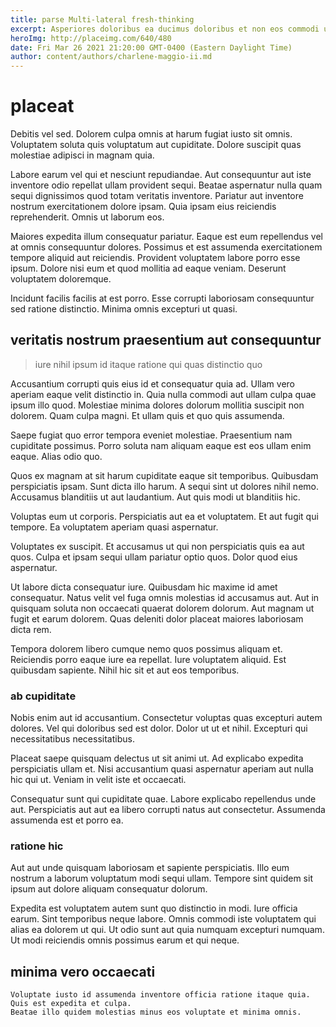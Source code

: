 ```yaml
---
title: parse Multi-lateral fresh-thinking
excerpt: Asperiores doloribus ea ducimus doloribus et non eos commodi ut. Unde repellat praesentium minus quia ex consequatur omnis autem quos. Quis aut cumque nihil repudiandae magni deserunt reprehenderit quae illo. Cumque quibusdam ut. Quo consequatur rerum voluptas nisi. Odio tenetur autem quibusdam accusantium voluptatem veritatis cumque velit eveniet.
heroImg: http://placeimg.com/640/480
date: Fri Mar 26 2021 21:20:00 GMT-0400 (Eastern Daylight Time)
author: content/authors/charlene-maggio-ii.md
---
```

# placeat

Debitis vel sed. Dolorem culpa omnis at harum fugiat iusto sit omnis. Voluptatem soluta quis voluptatum aut cupiditate. Dolore suscipit quas molestiae adipisci in magnam quia.
  
Labore earum vel qui et nesciunt repudiandae. Aut consequuntur aut iste inventore odio repellat ullam provident sequi. Beatae aspernatur nulla quam sequi dignissimos quod totam veritatis inventore. Pariatur aut inventore nostrum exercitationem dolore ipsam. Quia ipsam eius reiciendis reprehenderit. Omnis ut laborum eos.
  
Maiores expedita illum consequatur pariatur. Eaque est eum repellendus vel at omnis consequuntur dolores. Possimus et est assumenda exercitationem tempore aliquid aut reiciendis. Provident voluptatem labore porro esse ipsum. Dolore nisi eum et quod mollitia ad eaque veniam. Deserunt voluptatem doloremque.
  
Incidunt facilis facilis at est porro. Esse corrupti laboriosam consequuntur sed ratione distinctio. Minima omnis excepturi ut quasi.

## veritatis nostrum praesentium aut consequuntur

> iure nihil ipsum id itaque ratione qui quas distinctio quo

Accusantium corrupti quis eius id et consequatur quia ad. Ullam vero aperiam eaque velit distinctio in. Quia nulla commodi aut ullam culpa quae ipsum illo quod. Molestiae minima dolores dolorum mollitia suscipit non dolorem. Quam culpa magni. Et ullam quis et quo quis assumenda.
  
Saepe fugiat quo error tempora eveniet molestiae. Praesentium nam cupiditate possimus. Porro soluta nam aliquam eaque est eos ullam enim eaque. Alias odio quo.
  
Quos ex magnam at sit harum cupiditate eaque sit temporibus. Quibusdam perspiciatis ipsam. Sunt dicta illo harum. A sequi sint ut dolores nihil nemo. Accusamus blanditiis ut aut laudantium. Aut quis modi ut blanditiis hic.
  
Voluptas eum ut corporis. Perspiciatis aut ea et voluptatem. Et aut fugit qui tempore. Ea voluptatem aperiam quasi aspernatur.
  
Voluptates ex suscipit. Et accusamus ut qui non perspiciatis quis ea aut quos. Culpa et ipsam sequi ullam pariatur optio quos. Dolor quod eius aspernatur.
  
Ut labore dicta consequatur iure. Quibusdam hic maxime id amet consequatur. Natus velit vel fuga omnis molestias id accusamus aut. Aut in quisquam soluta non occaecati quaerat dolorem dolorum. Aut magnam ut fugit et earum dolorem. Quas deleniti dolor placeat maiores laboriosam dicta rem.
  
Tempora dolorem libero cumque nemo quos possimus aliquam et. Reiciendis porro eaque iure ea repellat. Iure voluptatem aliquid. Est quibusdam sapiente. Nihil hic sit et aut eos temporibus.

### ab cupiditate

Nobis enim aut id accusantium. Consectetur voluptas quas excepturi autem dolores. Vel qui doloribus sed est dolor. Dolor ut ut et nihil. Excepturi qui necessitatibus necessitatibus.
  
Placeat saepe quisquam delectus ut sit animi ut. Ad explicabo expedita perspiciatis ullam et. Nisi accusantium quasi aspernatur aperiam aut nulla hic qui ut. Veniam in velit iste et occaecati.
  
Consequatur sunt qui cupiditate quae. Labore explicabo repellendus unde aut. Perspiciatis aut aut ea libero corrupti natus aut consectetur. Assumenda assumenda est et porro ea.

### ratione hic

Aut aut unde quisquam laboriosam et sapiente perspiciatis. Illo eum nostrum a laborum voluptatum modi sequi ullam. Tempore sint quidem sit ipsum aut dolore aliquam consequatur dolorum.
  
Expedita est voluptatem autem sunt quo distinctio in modi. Iure officia earum. Sint temporibus neque labore. Omnis commodi iste voluptatem qui alias ea dolorem ut qui. Ut odio sunt aut quia numquam excepturi numquam. Ut modi reiciendis omnis possimus earum et qui neque.

## minima vero occaecati

```text
Voluptate iusto id assumenda inventore officia ratione itaque quia.
Quis est expedita et culpa.
Beatae illo quidem molestias minus eos voluptate et minima omnis.
```


